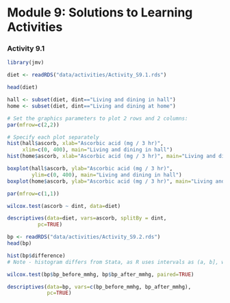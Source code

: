 # Module 9: Solutions to Learning Activities {-}

### Activity 9.1 {-}

```r
library(jmv)

diet <- readRDS("data/activities/Activity_S9.1.rds")

head(diet)

hall <- subset(diet, dint=="Living and dining in hall")
home <- subset(diet, dint=="Living and dining at home")

# Set the graphics parameters to plot 2 rows and 2 columns:
par(mfrow=c(2,2))

# Specify each plot separately
hist(hall$ascorb, xlab="Ascorbic acid (mg / 3 hr)",
     xlim=c(0, 400), main="Living and dining in hall")
hist(home$ascorb, xlab="Ascorbic acid (mg / 3 hr)", main="Living and dining at home")

boxplot(hall$ascorb, ylab="Ascorbic acid (mg / 3 hr)", 
        ylim=c(0, 400), main="Living and dining in hall")
boxplot(home$ascorb, ylab="Ascorbic acid (mg / 3 hr)", main="Living and dining at home")

par(mfrow=c(1,1))

```

```r
wilcox.test(ascorb ~ dint, data=diet)
```

```r
descriptives(data=diet, vars=ascorb, splitBy = dint,
          pc=TRUE)   
```

```r
bp <- readRDS("data/activities/Activity_S9.2.rds")
head(bp)

hist(bp$difference)
# Note - histogram differs from Stata, as R uses intervals as (a, b], where as Stata uses [a, b).
```

```r
wilcox.test(bp$bp_before_mmhg, bp$bp_after_mmhg, paired=TRUE)

descriptives(data=bp, vars=c(bp_before_mmhg, bp_after_mmhg),
             pc=TRUE)
```

